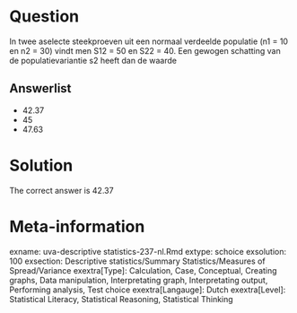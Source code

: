Question
========

In twee aselecte steekproeven uit een normaal verdeelde populatie (n1 = 10 en n2 = 30) vindt men S12 = 50 en S22 = 40. Een gewogen schatting van de populatievariantie s2 heeft dan de waarde

Answerlist
----------
* 42.37
* 45
* 47.63

Solution
========

The correct answer is  42.37

Meta-information
================
exname: uva-descriptive statistics-237-nl.Rmd
extype: schoice
exsolution: 100
exsection: Descriptive statistics/Summary Statistics/Measures of Spread/Variance
exextra[Type]: Calculation, Case, Conceptual, Creating graphs, Data manipulation, Interpretating graph, Interpretating output, Performing analysis, Test choice
exextra[Langauge]: Dutch
exextra[Level]: Statistical Literacy, Statistical Reasoning, Statistical Thinking
